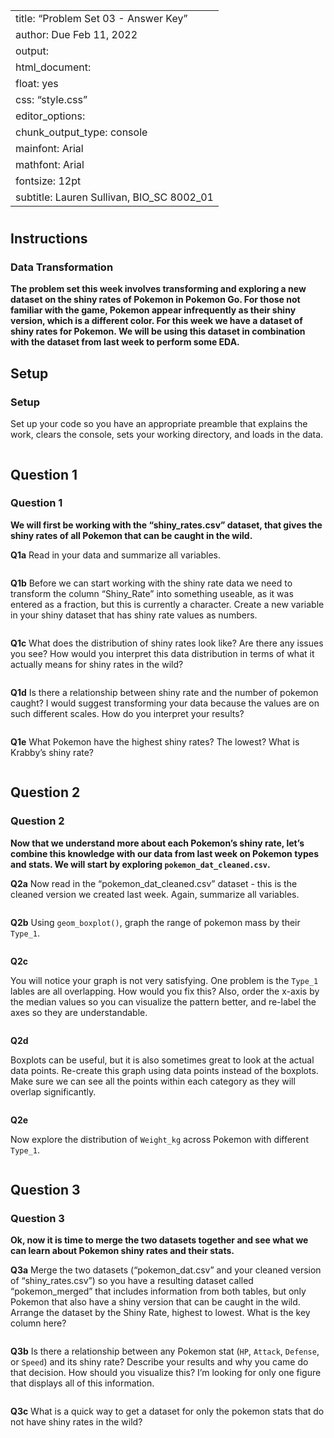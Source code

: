 
---
title: "Problem Set 03 - Answer Key"
author: Due Feb 11, 2022
output: 
  html_document:
    float: yes
    css: "style.css"    
editor_options: 
  chunk_output_type: console
mainfont: Arial
mathfont: Arial
fontsize: 12pt
subtitle: Lauren Sullivan, BIO_SC 8002_01
---


# {.tabset .tabset-pills .tabset-fade}

## Instructions

### Data Transformation
__The problem set this week involves transforming and exploring a new dataset on the shiny rates of Pokemon in Pokemon Go.  For those not familiar with the game, Pokemon appear infrequently as their shiny version, which is a different color. For this week we have a dataset of shiny rates for Pokemon. We will be using this dataset in combination with the dataset from last week to perform some EDA.__


## Setup

### Setup

Set up your code so you have an appropriate preamble that explains the work, clears the console, sets your working directory, and loads in the data.


```r

```


## Question 1

### Question 1
__We will first be working with the "shiny_rates.csv" dataset, that gives the shiny rates of all Pokemon that can be caught in the wild.__

**Q1a**
Read in your data and summarize all variables.


```r

```


**Q1b**
Before we can start working with the shiny rate data we need to transform the column "Shiny_Rate" into something useable, as it was entered as a fraction, but this is currently a character. Create a new variable in your shiny dataset that has shiny rate values as numbers.


```r

```



**Q1c** 
What does the distribution of shiny rates look like?  Are there any issues you see?  How would you interpret this data distribution in terms of what it actually means for shiny rates in the wild?


```r

```


**Q1d**
Is there a relationship between shiny rate and the number of pokemon caught? I would suggest transforming your data because the values are on such different scales. How do you interpret your results?


```r

```



**Q1e**
What Pokemon have the highest shiny rates?  The lowest?  What is Krabby's shiny rate?


```r

```




## Question 2

### Question 2

__Now that we understand more about each Pokemon's shiny rate, let's combine this knowledge with our data from last week on Pokemon types and stats.  We will start by exploring `pokemon_dat_cleaned.csv`.__


**Q2a**
Now read in the "pokemon_dat_cleaned.csv" dataset - this is the cleaned version we created last week. Again, summarize all variables.

```r

```



**Q2b**
Using `geom_boxplot()`, graph the range of pokemon mass by their `Type_1`.


```r

```


**Q2c**

You will notice your graph is not very satisfying. One problem is the `Type_1` lables are all overlapping.  How would you fix this?  Also, order the x-axis by the median values so you can visualize the pattern better, and re-label the axes so they are understandable.

```r

```


**Q2d**

Boxplots can be useful, but it is also sometimes great to look at the actual data points. Re-create this graph using data points instead of the boxplots. Make sure we can see all the points within each category as they will overlap significantly.


```r

```




**Q2e**

Now explore the distribution of `Weight_kg` across Pokemon with different `Type_1`.

```r

```



## Question 3

### Question 3

__Ok, now it is time to merge the two datasets together and see what we can learn about Pokemon shiny rates and their stats.__

**Q3a**
Merge the two datasets ("pokemon_dat.csv" and your cleaned version of "shiny_rates.csv") so you have a resulting dataset called "pokemon_merged" that includes information from both tables, but only Pokemon that also have a shiny version that can be caught in the wild. Arrange the dataset by the Shiny Rate, highest to lowest.  What is the key column here?


```r

```



**Q3b**
Is there a relationship between any Pokemon stat (`HP`, `Attack`, `Defense`, or `Speed`) and its shiny rate? Describe your results and why you came do that decision.  How should you visualize this?  I'm looking for only one figure that displays all of this information.


```r

```




**Q3c**
What is a quick way to get a dataset for only the pokemon stats that do not have shiny rates in the wild?

```r

```


